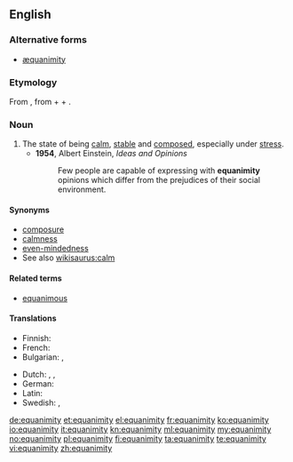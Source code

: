 ==English==

===Alternative forms===
* [[æquanimity]] {{qualifier|archaic}}

===Etymology===
From {{etyl|la}} {{term|aequanimitas|aequanimitās|calmness, equanimity|lang=la}}, from {{term|aequus||even; calm; fair|lang=la}} + {{term|animus||mind, soul|lang=la}} + {{term|-itas|-itās|lang=la}}.

===Noun===
{{en-noun|equanimities}}

# The state of being [[calm]], [[stable]] and [[composed]], especially under [[stress]].
#*'''1954''', Albert Einstein, ''Ideas and Opinions''
#*:Few people are capable of expressing with '''equanimity''' opinions which differ from the prejudices of their social environment.

====Synonyms====
* [[composure]]
* [[calmness]]
* [[even-mindedness]]
* See also [[wikisaurus:calm]]

====Related terms====
* [[equanimous]]

====Translations====
{{trans-top|state of being calm}}
* Finnish: {{t-|fi|tyyneys}}
* French: {{t+|fr|équanimité}}
* Bulgarian: {{t|bg|хладнокръвие|n|sc=Cyrl}}, {{t|bg|самообладание|n|sc=Cyrl}}
{{trans-mid}}
* Dutch: {{t+|nl|gelatenheid}}, {{t+|nl|berusting}}, {{t+|nl|kalmte}}
* German: {{t+|de|Gelassenheit|f}}
* Latin: {{t-|la|aequanimitas|f|alt=aequanimitās}}
* Swedish: {{t|sv|jämnmod}}, {{t|sv|själsro}}
{{trans-bottom}}

[[de:equanimity]]
[[et:equanimity]]
[[el:equanimity]]
[[fr:equanimity]]
[[ko:equanimity]]
[[io:equanimity]]
[[it:equanimity]]
[[kn:equanimity]]
[[ml:equanimity]]
[[my:equanimity]]
[[no:equanimity]]
[[pl:equanimity]]
[[fi:equanimity]]
[[ta:equanimity]]
[[te:equanimity]]
[[vi:equanimity]]
[[zh:equanimity]]
